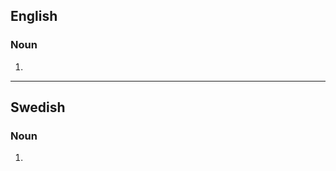 {{also|émancipations}}

==English==

===Noun===
{{head|en|noun plural form}}

# {{plural of|emancipation|lang=en}}

----

==Swedish==

===Noun===
{{head|sv|noun form}}

# {{sv-noun-form-indef-gen|emancipation}}